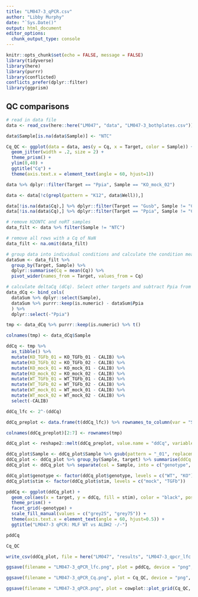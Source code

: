 ```yaml
---
title: "LM047-3_qPCR.csv"
author: "Libby Murphy"
date: "`Sys.Date()"
output: html_document
editor_options: 
  chunk_output_type: console
---
```


```r
knitr::opts_chunk$set(echo = FALSE, message = FALSE)
library(tidyverse)
library(here)
library(purrr)
library(conflicted)
conflicts_prefer(dplyr::filter)
library(ggprism)
```

## QC comparisons 

```r
# read in data file 
data <- read_csv(here::here("LM047", "data", "LM047-3_bothplates.csv")) %>% dplyr::select("Well", "Target", "Sample", "Cq")

data$Sample[is.na(data$Sample)] <- "NTC"

Cq_QC <- ggplot(data = data, aes(y = Cq, x = Target, color = Sample)) +
  geom_jitter(width = .2, size = 2) + 
  theme_prism() + 
  ylim(0,40) +
  ggtitle("Cq") +
  theme(axis.text.x = element_text(angle = 60, hjust=1))

data %>% dplyr::filter(Target == "Ppia", Sample == "KO_mock_02")

data <- data[!c(grepl(pattern = "K12", data$Well)),]

data[!is.na(data$Cq),] %>% dplyr::filter(Target == "Gusb", Sample != "CALIB") %>% group_by(Target, Sample) %>% summarise(Cq = mean(Cq)) %>% pull(Cq) %>% sd()
data[!is.na(data$Cq),] %>% dplyr::filter(Target == "Ppia", Sample != "CALIB") %>% group_by(Target, Sample) %>% summarise(Cq = mean(Cq)) %>% pull(Cq) %>% sd() #Ppia wins again

# remove H2ONTC and noRT samples
data_filt <- data %>% filter(Sample != "NTC")

# remove all rows with a Cq of NaN
data_filt <- na.omit(data_filt)
```

```r
# group data into individual conditions and calculate the condition mean. 
dataSum <- data_filt %>% 
  group_by(Target, Sample) %>%
  dplyr::summarise(Cq = mean(Cq)) %>%
  pivot_wider(names_from = Target, values_from = Cq)

# calculate deltaCq (dCq). Select other targets and subtract Ppia from them to get dCq
data_dCq <- bind_cols(
  dataSum %>% dplyr::select(Sample),
  dataSum %>% purrr::keep(is.numeric) - dataSum$Ppia
  ) %>% 
  dplyr::select(-"Ppia")

tmp <- data_dCq %>% purrr::keep(is.numeric) %>% t()

colnames(tmp) <- data_dCq$Sample

ddCq <- tmp %>%
  as_tibble() %>%
  mutate(KO_TGFb_01 = KO_TGFb_01 - CALIB) %>%
  mutate(KO_TGFb_02 = KO_TGFb_02 - CALIB) %>%
  mutate(KO_mock_01 = KO_mock_01 - CALIB) %>%
  mutate(KO_mock_02 = KO_mock_02 - CALIB) %>%
  mutate(WT_TGFb_01 = WT_TGFb_01 - CALIB) %>%
  mutate(WT_TGFb_02 = WT_TGFb_02 - CALIB) %>%
  mutate(WT_mock_01 = WT_mock_01 - CALIB) %>%
  mutate(WT_mock_02 = WT_mock_02 - CALIB) %>%
  select(-CALIB)

ddCq_lfc <- 2^-(ddCq)

ddCq_preplot <- data.frame(t(ddCq_lfc)) %>% rownames_to_column(var = "Sample") 

colnames(ddCq_preplot)[2:7] <- rownames(tmp)

ddCq_plot <- reshape2::melt(ddCq_preplot, value.name = "ddCq", variable.name = "target") %>% dplyr::filter(target != "Gusb")

ddCq_plot$Sample <- ddCq_plot$Sample %>% gsub(pattern = "_01", replacement = "") %>% gsub(pattern = "_02", replacement = "") 
ddCq_plot <- ddCq_plot %>% group_by(Sample, target) %>% summarise(ddCq = mean(ddCq))
ddCq_plot <- ddCq_plot %>% separate(col = Sample, into = c("genotype", "stim"), remove = TRUE)
```

```r
ddCq_plot$genotype <- factor(ddCq_plot$genotype, levels = c("WT", "KO"))
ddCq_plot$stim <- factor(ddCq_plot$stim, levels = c("mock", "TGFb"))

pddCq <- ggplot(ddCq_plot) +
  geom_col(aes(x = target, y = ddCq, fill = stim), color = "black", position = position_dodge()) +
  theme_prism() +
  facet_grid(~genotype) +
  scale_fill_manual(values = c("grey25", "grey75")) +
  theme(axis.text.x = element_text(angle = 60, hjust=0.5)) +
  ggtitle("LM047-3 qPCR: MLF WT vs ALDH2 -/-")

pddCq

Cq_QC

write_csv(ddCq_plot, file = here("LM047", "results", "LM047-3_qpcr_lfc.csv"))

ggsave(filename = "LM047-3_qPCR_lfc.png", plot = pddCq, device = "png", path = here::here("LM047", "results"))

ggsave(filename = "LM047-3_qPCR_Cq.png", plot = Cq_QC, device = "png", path = here::here("LM047", "results"))

ggsave(filename = "LM047-3_qPCR.png", plot = cowplot::plot_grid(Cq_QC, pddCq, nrow = 1), device = "png", height = 5, width = 12, path = here::here("LM047", "results"))
```